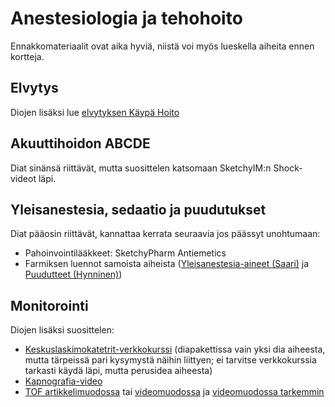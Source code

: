 # Anestesiologia ja tehohoito 

Ennakkomateriaalit ovat aika hyviä, niistä voi myös lueskella aiheita ennen kortteja. 

## Elvytys 

Diojen lisäksi lue [elvytyksen Käypä Hoito](https://www.kaypahoito.fi/hoi17010)

## Akuuttihoidon ABCDE

Diat sinänsä riittävät, mutta suosittelen katsomaan SketchyIM:n Shock-videot läpi. 

## Yleisanestesia, sedaatio ja puudutukset 

Diat pääosin riittävät, kannattaa kerrata seuraavia jos päässyt unohtumaan:

- Pahoinvointilääkkeet: SketchyPharm Antiemetics 
- Farmiksen luennot samoista aiheista ([Yleisanestesia-aineet (Saari)](images/250313_Yleisanestesia-aineet_Saari.pdf) ja [Puudutteet (Hynninen)](images/250312_Puudutusaineet_Hynninen.pdf))

## Monitorointi

Diojen lisäksi suosittelen: 

- [Keskuslaskimokatetrit-verkkokurssi](https://www.oppiportti.fi/dvk00057) (diapakettissa vain yksi dia aiheesta, mutta tärpeissä pari kysymystä näihin liittyen; ei tarvitse verkkokurssia tarkasti käydä läpi, mutta perusidea aiheesta)
- [Kapnografia-video](https://youtu.be/fLfHsuWYbdc?si=x942lC9NxLq4E7Ca)
- [TOF artikkelimuodossa]( https://say.fi/files/illman_relaksaatio.pdf ) tai [videomuodossa](https://youtu.be/b61fpDNZOcU?si=VxuzU94RuK7FemSP) ja [videomuodossa tarkemmin](https://youtu.be/kqUAgtV3Bb4?si=cdcMjGGZh-usSWY0)
